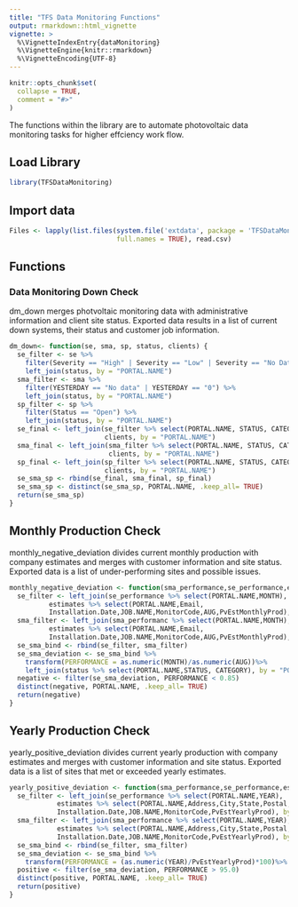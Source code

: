 ```yaml
---
title: "TFS Data Monitoring Functions"
output: rmarkdown::html_vignette
vignette: >
  %\VignetteIndexEntry{dataMonitoring}
  %\VignetteEngine{knitr::rmarkdown}
  %\VignetteEncoding{UTF-8}
---
```


```r
knitr::opts_chunk$set(
  collapse = TRUE,
  comment = "#>"
)
```

The functions within the library are to automate photovoltaic data monitoring tasks for higher effciency work flow.

## Load Library

```r
library(TFSDataMonitoring)

```
## Import data
```r
Files <- lapply(list.files(system.file('extdata', package = 'TFSDataMonitoring'), 
                           full.names = TRUE), read.csv)
```

## Functions
### Data Monitoring Down Check
dm_down merges photvoltaic monitoring data with administrative information and client site status.
Exported data results in a list of current down systems, their status and customer job information.
```r
dm_down<- function(se, sma, sp, status, clients) {
  se_filter <- se %>%
    filter(Severity == "High" | Severity == "Low" | Severity == "No Data" | kWh == "0") %>%
    left_join(status, by = "PORTAL.NAME")
  sma_filter <- sma %>%
    filter(YESTERDAY == "No data" | YESTERDAY == "0") %>%
    left_join(status, by = "PORTAL.NAME")
  sp_filter <- sp %>%
    filter(Status == "Open") %>%
    left_join(status, by = "PORTAL.NAME")
  se_final <- left_join(se_filter %>% select(PORTAL.NAME, STATUS, CATEGORY),
                        clients, by = "PORTAL.NAME")
  sma_final <- left_join(sma_filter %>% select(PORTAL.NAME, STATUS, CATEGORY),
                         clients, by = "PORTAL.NAME")
  sp_final <- left_join(sp_filter %>% select(PORTAL.NAME, STATUS, CATEGORY),
                        clients, by = "PORTAL.NAME")
  se_sma_sp <- rbind(se_final, sma_final, sp_final)
  se_sma_sp <- distinct(se_sma_sp, PORTAL.NAME, .keep_all= TRUE)
  return(se_sma_sp)
}


```

## Monthly Production Check
monthly_negative_deviation divides current monthly production with company estimates and merges with customer information and site status. Exported data is a list of under-performing sites and possible issues.
```r
monthly_negative_deviation <- function(sma_performance,se_performance,estimates,status) {
  se_filter <- left_join(se_performance %>% select(PORTAL.NAME,MONTH),
          estimates %>% select(PORTAL.NAME,Email,
          Installation.Date,JOB.NAME,MonitorCode,AUG,PvEstMonthlyProd), by = "PORTAL.NAME")
  sma_filter <- left_join(sma_performanc %>% select(PORTAL.NAME,MONTH),
          estimates %>% select(PORTAL.NAME,Email,
          Installation.Date,JOB.NAME,MonitorCode,AUG,PvEstMonthlyProd), by = "PORTAL.NAME")
  se_sma_bind <- rbind(se_filter, sma_filter)
  se_sma_deviation <- se_sma_bind %>%
    transform(PERFORMANCE = as.numeric(MONTH)/as.numeric(AUG))%>%
    left_join(status %>% select(PORTAL.NAME,STATUS, CATEGORY), by = "PORTAL.NAME")
  negative <- filter(se_sma_deviation, PERFORMANCE < 0.85)
  distinct(negative, PORTAL.NAME, .keep_all= TRUE)
  return(negative)
}
```

## Yearly Production Check
yearly_positive_deviation divides current yearly production with company estimates and merges with customer information and site status. Exported data is a list of sites that met or exceeded yearly estimates.
```r

yearly_positive_deviation <- function(sma_performance,se_performance,estimates,status) {
  se_filter <- left_join(se_performance %>% select(PORTAL.NAME,YEAR),
            estimates %>% select(PORTAL.NAME,Address,City,State,Postal,Email,
            Installation.Date,JOB.NAME,MonitorCode,PvEstYearlyProd), by = "PORTAL.NAME")
  sma_filter <- left_join(sma_performance %>% select(PORTAL.NAME,YEAR),
            estimates %>% select(PORTAL.NAME,Address,City,State,Postal,Email,
            Installation.Date,JOB.NAME,MonitorCode,PvEstYearlyProd), by = "PORTAL.NAME")
  se_sma_bind <- rbind(se_filter, sma_filter)
  se_sma_deviation <- se_sma_bind %>%
    transform(PERFORMANCE = (as.numeric(YEAR)/PvEstYearlyProd)*100)%>%
  positive <- filter(se_sma_deviation, PERFORMANCE > 95.0)
  distinct(positive, PORTAL.NAME, .keep_all= TRUE)
  return(positive)
}

```
